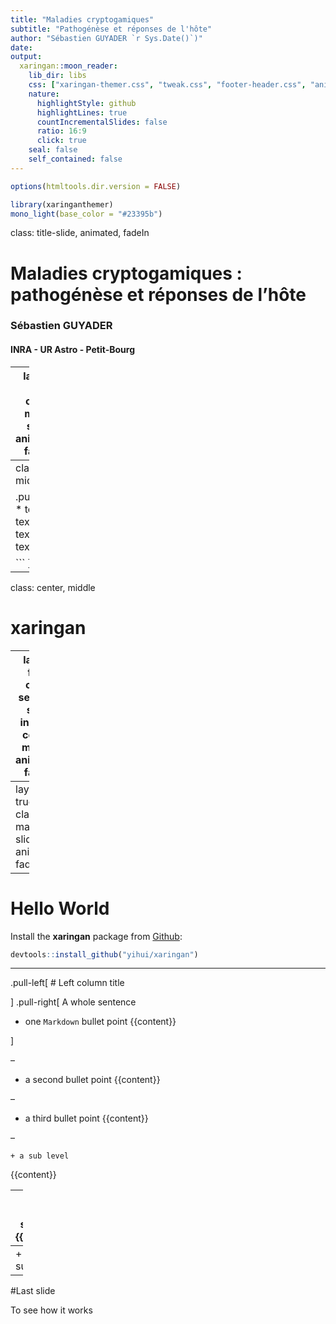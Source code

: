 ```yaml
---
title: "Maladies cryptogamiques"
subtitle: "Pathogénèse et réponses de l'hôte"
author: "Sébastien GUYADER `r Sys.Date()`)"
date: 
output:
  xaringan::moon_reader:
    lib_dir: libs
    css: ["xaringan-themer.css", "tweak.css", "footer-header.css", "animate.css"]
    nature:
      highlightStyle: github
      highlightLines: true
      countIncrementalSlides: false
      ratio: 16:9
      click: true
    seal: false
    self_contained: false
---
```


```r
options(htmltools.dir.version = FALSE)
```
```r
library(xaringanthemer)
mono_light(base_color = "#23395b")
```

class: title-slide, animated, fadeIn

# Maladies cryptogamiques : pathogénèse et réponses de l'hôte
### Sébastien GUYADER
#### INRA - UR Astro - Petit-Bourg

---
layout: true
class: main-slide, animated, fadeIn
<div class="my-footer"><span>S. Guyader &nbsp; - &nbsp; Maladies cryptogamiques : pathogénèse et réponses de l'hôte</span></div> 

---
class: middle

.pull-left[
* text 1
* text 2
* text 1
* text 2
<br/>
```r
library(car)
coplot(prestige ~ income|education, panel=panel.car, 
  col="red", data=Prestige)
```
]
.pull-right[
```r
plot(repwt ~ weight, pch=c(1,2)[sex], data=Davis)
regLine(lm(repwt~weight, subset=sex=="M", data=Davis))
regLine(lm(repwt~weight, subset=sex=="F", data=Davis), lty=2)

```
]

---

class: center, middle

# xaringan

---
layout: false
class: section-slide, inverse, center, middle, animated, fadeIn

# Get Started

---
layout: true
class: main-slide, animated, fadeIn

---

# Hello World

Install the **xaringan** package from [Github](https://github.com/yihui/xaringan):

```r
devtools::install_github("yihui/xaringan")
```

---

.pull-left[
# Left column title

]
.pull-right[
A whole sentence

  + one `Markdown` bullet point
{{content}}

]

--

  + a second bullet point
{{content}}

--

  + a third bullet point
{{content}}

--

    + a sub level
{{content}}

--
    + a second sub level
{{content}}

--
    + athird sub
---

#Last slide

To see how it works

